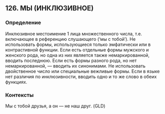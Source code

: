 ## 126. МЫ (ИНКЛЮЗИВНОЕ)
### Определение
Инклюзивное местоимение 1 лица множественного числа, т.е. включающее в референцию слушающего (‘мы с тобой’). Не использовать формы, использующиеся только эмфатически или в контрастивной функции. Если есть отдельные формы мужского и женского рода, но одна из них является также немаркированной, вводить последнюю. Если есть формы разного рода, но нет немаркированной, — вводить их синонимами. Не использовать двойственное число или специальные вежливые формы. Если в языке нет различия по инклюзивности, вводить одно и то же слово в обеих функциях.

### Контексты
Мы с тобой друзья, а он — не наш друг. (GLD)

